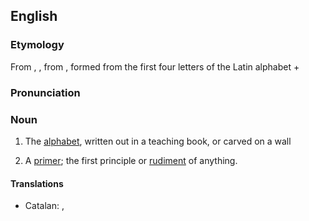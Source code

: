 ==English==

===Etymology===
From {{etyl|enm|en}}, {{term|abecedary|lang=enm}}, from {{etyl|la|en}} {{term|abecedarius||lang=la|of the alphabet}}, formed from the first four letters of the Latin alphabet + {{term|-arius||lang=la}}

===Pronunciation===
{{a|US}} {{IPA|/ˌeɪ.bi.ˈsi.dɚ.i/}}

===Noun===
{{en-noun|abecedaries}}

# The [[alphabet]], written out in a teaching book, or carved on a wall
# {{rare}} A [[primer]]; the first principle or [[rudiment]] of anything.

====Translations====
{{trans-top|the alphabet}}
* Catalan: {{t|ca|abecedari|m}}, {{t|ca|beceroles|f|p}}
{{trans-mid}}
{{trans-bottom}}